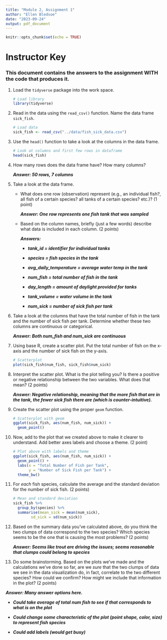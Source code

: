 ```yaml
---
title: "Module 2, Assignment 1"
author: "Ellen Bledsoe"
date: "2023-09-24"
output: pdf_document
---
```


```r
knitr::opts_chunk$set(echo = TRUE)
```

# Instructor Key

### This document contains the answers to the assignment WITH the code that produces it.

1.  Load the `tidyverse` package into the work space.

    ```r
    # Load library
    library(tidyverse)
    ```

2.  Read in the data using the `read_csv()` function. Name the data frame `sick_fish`.

    ```r
    # Load data
    sick_fish <- read_csv("../data/fish_sick_data.csv")
    ```

3.  Use the `head()` function to take a look at the columns in the data frame.

    ```r
    # Look at columns and first few rows in dataframe
    head(sick_fish)
    ```

4.  How many rows does the data frame have? How many columns?

    ***Answer: 50 rows, 7 columns***

5.  Take a look at the data frame.

    -   What does one row (observation) represent (e.g., an individual fish?, all fish of a certain species? all tanks of a certain species? etc.)? (1 point)

        ***Answer: One row represents one fish tank that was sampled***

    -   Based on the column names, briefly (just a few words) describe what data is included in each column. (2 points)

        ***Answers:***

        -   ***tank_id = identifier for individual tanks***

        -   ***species = fish species in the tank***

        -   ***avg_daily_temperature = average water temp in the tank***

        -   ***num_fish = total number of fish in the tank***

        -   ***day_length = amount of daylight provided for tanks***

        -   ***tank_volume = water volume in the tank***

        -   ***num_sick = number of sick fish per tank***

6.  Take a look at the columns that have the total number of fish in the tank and the number of sick fish per tank. Determine whether these two columns are continuous or categorical.

    ***Answer: Both num_fish and num_sick are continuous***

7.  Using base R, create a scatter plot. Put the total number of fish on the x-axis and the number of sick fish on the y-axis.

    ```r
    # Scatterplot
    plot(sick_fish$num_fish, sick_fish$num_sick)
    ```

8.  Interpret the scatter plot. What is the plot telling you? Is there a positive or negative relationship between the two variables. What does that mean? (2 points)

    ***Answer: Negative relationship, meaning that the more fish that are in the tank, the fewer sick fish there are (which is counter-intuitive).***

9.  Create the scatter plot using the proper `geom` function.

    ```r
    # Scatterplot with geom
    ggplot(sick_fish, aes(num_fish, num_sick)) +
      geom_point()
    ```

10. Now, add to the plot that we created above to make it clearer to understand. Add better axes labels and choose a theme. (2 point)

    ```r
    # Plot above with labels and theme
    ggplot(sick_fish, aes(num_fish, num_sick)) +
      geom_point() + 
      labs(x = "Total Number of Fish per Tank",
           y = "Number of Sick Fish per Tank") +
      theme_bw()
    ```

11. For *each* fish species, calculate the average and the standard deviation for the number of sick fish. (2 points)

    ```r
    # Mean and standard deviation
    sick_fish %>% 
      group_by(species) %>% 
      summarise(mean_sick = mean(num_sick),
            sd_sick = sd(num_sick))
    ```

12. Based on the summary data you've calculated above, do you think the two clumps of data correspond to the two species? Which species seems to be the one that is causing the most problems? (2 points)

    ***Answer: Seems like trout are driving the issues; seems reasonable that clumps could belong to species***

13. Do some brainstorming. Based on the plots we've made and the calculations we've done so far, are we *sure* that the two clumps of data we see in the data visualization do, in fact, correlate to the two different species? How could we confirm? How might we include that information in the plot? (2 points)

***Answer: Many answer options here.***

-   ***Could take average of total num fish to see if that corresponds to what is on the plot***

-   ***Could change some characteristic of the plot (point shape, color, size) to represent fish species***

-   ***Could add labels (would get busy)***
